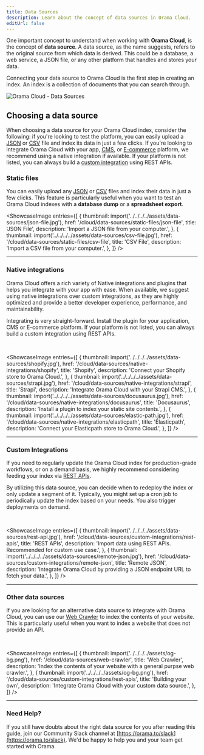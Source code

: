 ```yaml
---
title: Data Sources
description: Learn about the concept of data sources in Orama Cloud.
editUrl: false
---
```


One important concept to understand when working with **Orama Cloud**, is the concept of **data source**. A data source, as the name suggests, refers to the original source from which data is derived. This could be a database, a web service, a JSON file, or any other platform that handles and stores your data.

Connecting your data source to Orama Cloud is the first step in creating an index. An index is a collection of documents that you can search through. 

<div class="text-center py-4">
  <img src="/misc/data-sources.jpg" alt="Orama Cloud - Data Sources" class="rounded-xl" />
</div>

## Choosing a data source

When choosing a data source for your Orama Cloud index, consider the following: if you're looking to test the platform, you can easily upload a [JSON](/cloud/data-sources/custom-integrations/json-file) or [CSV](/cloud/data-sources/custom-integrations/csv-file) file and index its data in just a few clicks. If you're looking to integrate Orama Cloud with your app, [CMS](#native-integrations), or [E-commerce](#native-integrations) platform, we recommend using a native integration if available. If your platform is not listed, you can always build a [custom integration](#custom-integrations) using REST APIs.

### Static files

You can easily upload any [JSON](/cloud/data-sources/static-files/json-file) or [CSV](/cloud/data-sources/static-files/csv-file) files and index their data in just a few clicks. This feature is particularly useful when you want to test an Orama Cloud indexes with a **database dump** or a **spreadsheet export**.

<ShowcaseImage
  entries={[
    {
      thumbnail: import('../../../../assets/data-sources/json-file.jpg'),
      href: '/cloud/data-sources/static-files/json-file',
      title: 'JSON File',
      description: 'Import a JSON file from your computer.',
    },
    {
      thumbnail: import('../../../../assets/data-sources/csv-file.jpg'),
      href: '/cloud/data-sources/static-files/csv-file',
      title: 'CSV File',
      description: 'Import a CSV file from your computer.',
    },
  ]}
/>

<hr />


### Native integrations

Orama Cloud offers a rich variety of Native integrations and plugins that helps you integrate with your app with ease. When available, we suggest using native integrations over custom integrations, as they are highly optimized and provide a better developer experience, performance, and maintainability.

Integrating is very straight-forward. Install the plugin for your application, CMS or E-commerce platform. If your platform is not listed, you can always build a custom integration using REST APIs.

<br />

<ShowcaseImage
  entries={[
    {
      thumbnail: import('../../../../assets/data-sources/shopify.jpg'),
      href: '/cloud/data-sources/native-integrations/shopify',
      title: 'Shopify',
      description: 'Connect your Shopify store to Orama Cloud.',
    },
    {
      thumbnail: import('../../../../assets/data-sources/strapi.jpg'),
      href: '/cloud/data-sources/native-integrations/strapi',
      title: 'Strapi',
      description: 'Integrate Orama Cloud with your Strapi CMS.',
    },
    {
      thumbnail: import('../../../../assets/data-sources/docusaurus.jpg'),
      href: '/cloud/data-sources/native-integrations/docusaurus',
      title: 'Docusaurus',
      description: 'Install a plugin to index your static site contents.',
    },
    {
      thumbnail: import('../../../../assets/data-sources/elastic-path.jpg'),
      href: '/cloud/data-sources/native-integrations/elasticpath',
      title: 'Elasticpath',
      description: 'Connect your Elasticpath store to Orama Cloud.',
    },
  ]}
/>

<hr />

### Custom Integrations

If you need to regularly update the Orama Cloud index for production-grade workflows, or on a demand basis, we highly recommend considering feeding your index via [REST APIs](/cloud/data-sources/custom-integrations/rest-apis).

By utilizing this data source, you can decide when to redeploy the index or only update a segment of it. Typically, you might set up a cron job to periodically update the index based on your needs. You also trigger deployments on demand.

<br />

<ShowcaseImage
  entries={[
    {
      thumbnail: import('../../../../assets/data-sources/rest-api.jpg'),
      href: '/cloud/data-sources/custom-integrations/rest-apis',
      title: 'REST APIs',
      description: 'Import data using REST APIs. Recommended for custom use case.',
    },
    {
      thumbnail: import('../../../../assets/data-sources/remote-json.jpg'),
      href: '/cloud/data-sources/custom-integrations/remote-json',
      title: 'Remote JSON',
      description: 'Integrate Orama Cloud by providing a JSON endpoint URL to fetch your data.',
    },
  ]}
/>

<hr />

### Other data sources

If you are looking for an alternative data source to integrate with Orama Cloud, you can use our [Web Crawler](/cloud/data-sources/web-crawler) to index the contents of your website. This is particularly useful when you want to index a website that does not provide an API.


<br />

<ShowcaseImage
  entries={[
    {
      thumbnail: import('../../../../assets/og-bg.png'),
      href: '/cloud/data-sources/web-crawler',
      title: 'Web Crawler',
      description: 'Index the contents of your website with a general purpse web crawler.',
    },
    {
      thumbnail: import('../../../../assets/og-bg.png'),
      href: '/cloud/data-sources/custom-integrations/rest-apis',
      title: 'Building your own',
      description: 'Integrate Orama Cloud with your custom data source.',
    },
  ]}
/>

<hr />

### Need Help?

If you still have doubts about the right data source for you after reading this guide, join our Community Slack channel at [https://orama.to/slack](https://orama.to/slack). We'd be happy to help you and your team get started with Orama.
